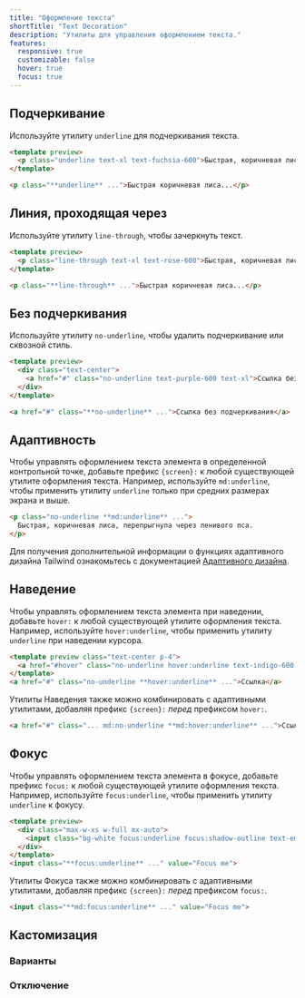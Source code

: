 ```yaml
---
title: "Оформление текста"
shortTitle: "Text Decoration"
description: "Утилиты для управления оформлением текста."
features:
  responsive: true
  customizable: false
  hover: true
  focus: true
---
```




## Подчеркивание

Используйте утилиту `underline` для подчеркивания текста.

```html fuchsia
<template preview>
  <p class="underline text-xl text-fuchsia-600">Быстрая, коричневая лиса, перепрыгнула через ленивого пса.</p>
</template>

<p class="**underline** ...">Быстрая коричневая лиса...</p>
```

## Линия, проходящая через

Используйте утилиту `line-through`, чтобы зачеркнуть текст.

```html rose
<template preview>
  <p class="line-through text-xl text-rose-600">Быстрая, коричневая лиса, перепрыгнула через ленивого пса.</p>
</template>

<p class="**line-through** ...">Быстрая коричневая лиса...</p>
```

## Без подчеркивания

Используйте утилиту `no-underline`, чтобы удалить подчеркивание или сквозной стиль.

```html purple
<template preview>
  <div class="text-center">
    <a href="#" class="no-underline text-purple-600 text-xl">Ссылка без подчеркивания</a>
  </div>
</template>

<a href="#" class="**no-underline** ...">Ссылка без подчеркивания</a>
```

## Адаптивность

Чтобы управлять оформлением текста элемента в определенной контрольной точке, добавьте префикс `{screen}:` к любой существующей утилите оформления текста. Например, используйте `md:underline`, чтобы применить утилиту `underline` только при средних размерах экрана и выше.

```html
<p class="no-underline **md:underline** ...">
  Быстрая, коричневая лиса, перепрыгнула через ленивого пса.
</p>
```

Для получения дополнительной информации о функциях адаптивного дизайна Tailwind ознакомьтесь с документацией [Адаптивного дизайна](/docs/responsive-design).

## Наведение

Чтобы управлять оформлением текста элемента при наведении, добавьте `hover:` к любой существующей утилите оформления текста. Например, используйте `hover:underline`, чтобы применить утилиту `underline` при наведении курсора.

```html indigo
<template preview class="text-center p-4">
  <a href="#hover" class="no-underline hover:underline text-indigo-600 text-xl">Ссылка</a>
</template>
<a href="#" class="no-underline **hover:underline** ...">Ссылка</a>
```

Утилиты Наведения также можно комбинировать с адаптивными утилитами, добавляя префикс `{screen}:` *перед* префиксом `hover:`.

```html
<a href="#" class="... md:no-underline **md:hover:underline** ...">Ссылка</a>
```

## Фокус

Чтобы управлять оформлением текста элемента в фокусе, добавьте префикс `focus:` к любой существующей утилите оформления текста. Например, используйте `focus:underline`, чтобы применить утилиту `underline` к фокусу.

```html emerald
<template preview>
  <div class="max-w-xs w-full mx-auto">
    <input class="bg-white focus:underline focus:shadow-outline text-emerald-900 appearance-none inline-block w-full border border-emerald-300 rounded py-3 px-4 focus:outline-none" value="Focus me" placeholder="Focus me">
  </div>
</template>
<input class="**focus:underline** ..." value="Focus me">
```

Утилиты Фокуса также можно комбинировать с адаптивными утилитами, добавляя префикс `{screen}:` *перед* префиксом `focus:`.

```html
<input class="**md:focus:underline** ..." value="Focus me">
```

## Кастомизация

### Варианты

<Variants plugin="textDecoration" />

### Отключение

<Disabling plugin="textDecoration" />
